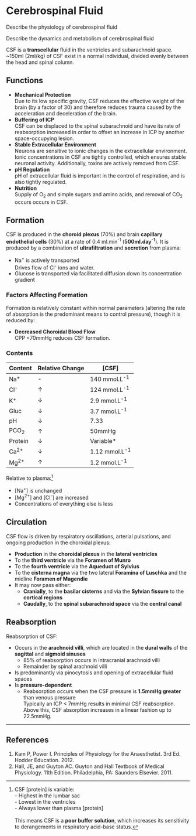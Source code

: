 # Cerebrospinal Fluid

:::CICM
Describe the physiology of cerebrospinal fluid
:::

:::ANZCA
Describe the dynamics and metabolism of cerebrospinal fluid
:::

CSF is a **transcellular** fluid in the ventricles and subarachnoid space. ~150ml (2ml/kg) of CSF exist in a normal individual, divided evenly between the head and spinal column.

## Functions

* **Mechanical Protection**\
Due to its low specific gravity, CSF reduces the effective weight of the brain (by a factor of 30) and therefore reduces trauma caused by the acceleration and deceleration of the brain.
* **Buffering of ICP**\
CSF can be displaced to the spinal subarachnoid and have its rate of reabsorption increased in order to offset an increase in ICP by another space-occupying lesion.
* **Stable Extracellular Environment**\
Neurons are sensitive to ionic changes in the extracellular environment. Ionic concentrations in CSF are tightly controlled, which ensures stable neuronal activity. Additionally, toxins are actively removed from CSF.
* **pH Regulation**\
pH of extracellular fluid is important in the control of respiration, and is also tightly regulated.
* **Nutrition**\
Supply of O~2~ and simple sugars and amino acids, and removal of CO~2~ occurs occurs in CSF.

## Formation

CSF is produced in the **choroid plexus** (70%) and brain **capillary endothelial cells** (30%) at a rate of 0.4 ml.min^-1^ (**500ml.day^-1^**). It is produced by a combination of  **ultrafiltration** and **secretion** from plasma:

* Na^+^ is actively transported\
Drives flow of Cl^-^ ions and water.
* Glucose is transported via facilitated diffusion down its concentration gradient

### Factors Affecting Formation

Formation is relatively constant within normal parameters (altering the rate of absorption is the predominant means to control pressure), though it is reduced by:

* **Decreased Choroidal Blood Flow**\
CPP <70mmHg reduces CSF formation.

### Contents

| Content | Relative Change |      [CSF]      |
|---------+-----------------+-----------------|
| Na^+^   | -               | 140 mmol.L^-1^  |
| Cl^-^   | ↑               | 124 mmol.L^-1^  |
| K^+^    | ↓               | 2.9 mmol.L^-1^  |
| Gluc    | ↓               | 3.7 mmol.L^-1^  |
| pH      | ↓               | 7.33            |
| PCO~2~  | ↑               | 50mmHg          |
| Protein | ↓               | Variable*       |
| Ca^2+^  | ↓               | 1.12 mmol.L^-1^ |
| Mg^2+^  | ↑               | 1.2 mmol.L^-1^  |

Relative to plasma:^[CSF [protein] is  variable:\
\- Highest in the lumbar sac\
\- Lowest in the ventricles\
\- Always lower than plasma [protein]\
\
This means CSF is a **poor buffer solution**, which increases its sensitivity to derangements in respiratory acid-base status.]

* [Na^+^] is unchanged
* [Mg^2+^] and [Cl^-^] are increased
* Concentrations of everything else is less

## Circulation

CSF flow is driven by respiratory oscillations, arterial pulsations, and ongoing production in the choroidal plexus:

* **Production** in the **choroidal plexus** in the **lateral ventricles**
* To the **third ventricle** via the **Foramen of Munro**
* To the **fourth ventricle** via the **Aqueduct of Sylvius**
* To the **cisterna magna** via the two lateral **Foramina of Luschka** and the midline **Foramen of Magendie**
* It may now pass either:
    * **Cranially**, to the **basilar cisterns** and via the **Sylvian fissure** to the **cortical regions**
    * **Caudally**, to the **spinal subarachnoid space** via the **central canal**

## Reabsorption

Reabsorption of CSF:

* Occurs in the **arachnoid villi**, which are located in the **dural walls** of the **sagittal** and **sigmoid sinuses**
    * 85% of reabsorption occurs in intracranial arachnoid villi
    * Remainder by spinal arachnoid villi
* Is predominantly via pinocytosis and opening of extracellular fluid spaces
* Is **pressure-dependent**
    * Reabsorption occurs when the CSF pressure is **1.5mmHg greater** than venous pressure\
    Typically an ICP < 7mmHg results in minimal CSF reabsorption. Above this, CSF absorption increases in a linear fashion up to 22.5mmHg.

---

## References

1. Kam P, Power I. Principles of Physiology for the Anaesthetist. 3rd Ed. Hodder Education. 2012.
2. Hall, JE, and Guyton AC. Guyton and Hall Textbook of Medical Physiology. 11th Edition. Philadelphia, PA: Saunders Elsevier. 2011. 
